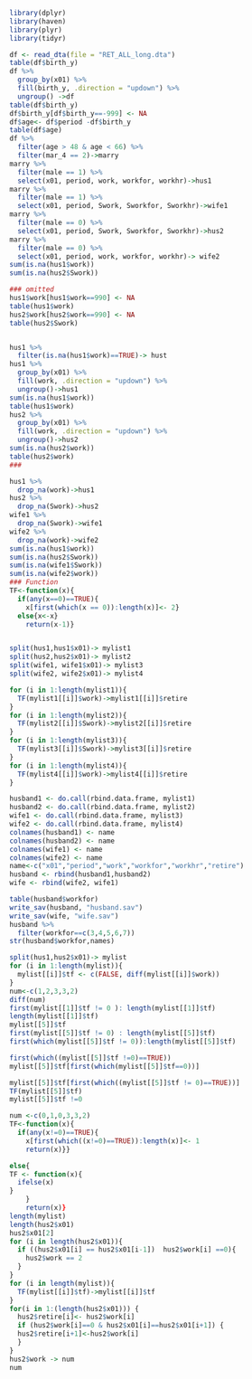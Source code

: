 
```r
library(dplyr)
library(haven)
library(plyr)
library(tidyr)

df <- read_dta(file = "RET_ALL_long.dta")
table(df$birth_y)
df %>%
  group_by(x01) %>%
  fill(birth_y, .direction = "updown") %>%
  ungroup() ->df
table(df$birth_y)
df$birth_y[df$birth_y==-999] <- NA 
df$age<- df$period -df$birth_y
table(df$age)
df %>%
  filter(age > 48 & age < 66) %>%
  filter(mar_4 == 2)->marry
marry %>%
  filter(male == 1) %>%
  select(x01, period, work, workfor, workhr)->hus1
marry %>% 
  filter(male == 1) %>%
  select(x01, period, Swork, Sworkfor, Sworkhr)->wife1
marry %>%
  filter(male == 0) %>%
  select(x01, period, Swork, Sworkfor, Sworkhr)->hus2
marry %>%
  filter(male == 0) %>%
  select(x01, period, work, workfor, workhr)-> wife2
sum(is.na(hus1$work))
sum(is.na(hus2$Swork))

### omitted
hus1$work[hus1$work==990] <- NA
table(hus1$work)
hus2$work[hus2$work==990] <- NA
table(hus2$Swork)


hus1 %>%
  filter(is.na(hus1$work)==TRUE)-> hust
hus1 %>%
  group_by(x01) %>%
  fill(work, .direction = "updown") %>% 
  ungroup()->hus1
sum(is.na(hus1$work))
table(hus1$work)
hus2 %>%
  group_by(x01) %>%
  fill(work, .direction = "updown") %>% 
  ungroup()->hus2
sum(is.na(hus2$work))
table(hus2$work)
###

hus1 %>%
  drop_na(work)->hus1
hus2 %>%
  drop_na(Swork)->hus2
wife1 %>%
  drop_na(Swork)->wife1
wife2 %>%
  drop_na(work)->wife2
sum(is.na(hus1$work))
sum(is.na(hus2$Swork))
sum(is.na(wife1$Swork))
sum(is.na(wife2$work))
### Function
TF<-function(x){
  if(any(x==0)==TRUE){
    x[first(which(x == 0)):length(x)]<- 2}
  else{x<-x}
    return(x-1)}


split(hus1,hus1$x01)-> mylist1
split(hus2,hus2$x01)-> mylist2
split(wife1, wife1$x01)-> mylist3
split(wife2, wife2$x01)-> mylist4

for (i in 1:length(mylist1)){
  TF(mylist1[[i]]$work)->mylist1[[i]]$retire
}
for (i in 1:length(mylist2)){
  TF(mylist2[[i]]$Swork)->mylist2[[i]]$retire
}
for (i in 1:length(mylist3)){
  TF(mylist3[[i]]$Swork)->mylist3[[i]]$retire
}
for (i in 1:length(mylist4)){
  TF(mylist4[[i]]$work)->mylist4[[i]]$retire
}

husband1 <- do.call(rbind.data.frame, mylist1)
husband2 <- do.call(rbind.data.frame, mylist2)
wife1 <- do.call(rbind.data.frame, mylist3)
wife2 <- do.call(rbind.data.frame, mylist4)
colnames(husband1) <- name
colnames(husband2) <- name
colnames(wife1) <- name
colnames(wife2) <- name
name<-c("x01","period","work","workfor","workhr","retire")
husband <- rbind(husband1,husband2)
wife <- rbind(wife2, wife1)

table(husband$workfor)
write_sav(husband, "husband.sav")
write_sav(wife, "wife.sav")
husband %>%
  filter(workfor==c(3,4,5,6,7))
str(husband$workfor,names)

split(hus1,hus2$x01)-> mylist
for (i in 1:length(mylist)){
  mylist[[i]]$tf <- c(FALSE, diff(mylist[[i]]$work))
}
num<-c(1,2,3,3,2)
diff(num)
first(mylist[[1]]$tf != 0 ): length(mylist[[1]]$tf)
length(mylist[[1]]$tf)
mylist[[5]]$tf
first(mylist[[5]]$tf != 0) : length(mylist[[5]]$tf)
first(which(mylist[[5]]$tf != 0)):length(mylist[[5]]$tf)

first(which((mylist[[5]]$tf !=0)==TRUE))
mylist[[5]]$tf[first(which(mylist[[5]]$tf==0))]

mylist[[5]]$tf[first(which((mylist[[5]]$tf != 0)==TRUE))]
TF(mylist[[5]]$tf)
mylist[[5]]$tf !=0

num <-c(0,1,0,3,3,2)
TF<-function(x){
  if(any(x!=0)==TRUE){
    x[first(which((x!=0)==TRUE)):length(x)]<- 1
    return(x)}}

else{
TF <- function(x){
  ifelse(x)
}      
    }
    return(x)}
length(mylist)
length(hus2$x01)
hus2$x01[2]
for (i in length(hus2$x01)){
  if ((hus2$x01[i] == hus2$x01[i-1])  hus2$work[i] ==0){
    hus2$work == 2
  }
}
for (i in length(mylist)){
  TF(mylist[[i]]$tf)->mylist[[i]]$tf
}
for(i in 1:(length(hus2$x01))) {
  hus2$retire[i]<- hus2$work[i]
  if (hus2$work[i]==0 & hus2$x01[i]==hus2$x01[i+1]) {
  hus2$retire[i+1]<-hus2$work[i]
  }
}
hus2$work -> num
num
```


